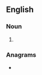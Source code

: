 ==English==

===Noun===
{{head|en|noun plural form}}

# {{plural of|LLM|lang=en}}

===Anagrams===
* {{anagrams|en|a=llms|LMLs}}